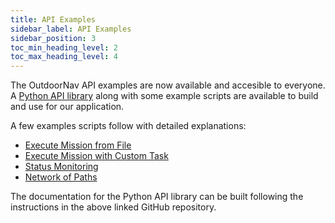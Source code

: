 ```yaml
---
title: API Examples
sidebar_label: API Examples
sidebar_position: 3
toc_min_heading_level: 2
toc_max_heading_level: 4
---
```


The OutdoorNav API examples are now available and accesible to everyone. A
[Python API library](https://github.com/cpr-application/clearpath_onav_examples) along
with some example scripts are available to build and use for our application.

A few examples scripts follow with detailed explanations:

- [Execute Mission from File](./mission_from_file.mdx)
- [Execute Mission with Custom Task](./mission_with_custom_tasks.mdx)
- [Status Monitoring](./monitor_status.mdx)
- [Network of Paths](./network_of_paths.mdx)

The documentation for the Python API library can be built following the
instructions in the above linked GitHub repository.
